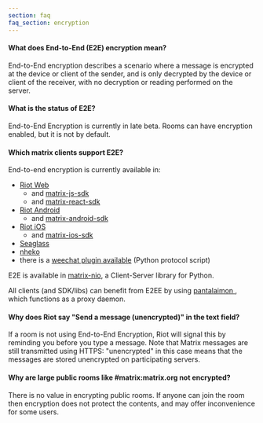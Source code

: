 ```yaml
---
section: faq
faq_section: encryption
---
```


#### What does End-to-End (E2E) encryption mean?

End-to-End encryption describes a scenario where a message is encrypted at the device or client of the sender, and is only decrypted by the device or client of the receiver, with no decryption or reading performed on the server.

#### What is the status of E2E?

End-to-End Encryption is currently in late beta. Rooms can have encryption enabled, but it is not by default.

#### Which matrix clients support E2E?

End-to-end encryption is currently available in:

* [Riot Web](https://github.com/vector-im/riot-web/)
  * and [matrix-js-sdk](https://github.com/matrix-org/matrix-js-sdk)
  * and [matrix-react-sdk](https://github.com/matrix-org/matrix-react-sdk)
* [Riot Android](https://github.com/vector-im/riot-android/)
  * and <a href="https://github.com/matrix-org/matrix-android-sdk">matrix-android-sdk</a>
* [Riot iOS](https://github.com/vector-im/riot-ios/)
  * and [matrix-ios-sdk](https://github.com/matrix-org/matrix-ios-sdk)
* <a href="https://github.com/neilalexander/seaglass">Seaglass</a>
* <a href="https://github.com/Nheko-Reborn/nheko">nheko</a>
* there is a [weechat plugin available](https://github.com/poljar/weechat-matrix) (Python protocol script)

E2E is available in [matrix-nio](https://github.com/poljar/matrix-nio), a Client-Server library for Python.

All clients (and SDK/libs) can benefit from E2EE by using [pantalaimon
](https://github.com/matrix-org/pantalaimon), which functions as a proxy daemon.

#### Why does Riot say "Send a message (unencrypted)" in the text field?

If a room is not using End-to-End Encryption, Riot will signal this by reminding you before you type a message. Note that Matrix messages are still transmitted using HTTPS: "unencrypted" in this case means that the messages are stored unencrypted on participating servers.

#### Why are large public rooms like #matrix:matrix.org not encrypted?

There is no value in encrypting public rooms. If anyone can join the room then encryption does not protect the contents, and may offer inconvenience for some users.
